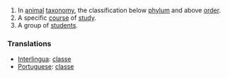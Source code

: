 #In [[animal]] [[taxonomy]], the classification below [[phylum]] and above [[order]].
#A specific [[course]] of [[study]].
#A group of [[student]]s.

=== Translations ===
*[[Interlingua]]: [[classe]]
*[[Portuguese]]: [[classe]]
